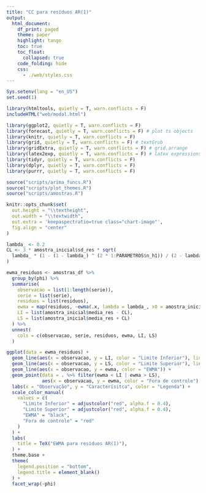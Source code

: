 ```yaml
---
title: "CC para resíduos AR(1)"
output:
  html_document:
    df_print: paged
    theme: paper
    highlight: tango
    toc: true
    toc_float:
      collapsed: true
    code_folding: hide
    css:
      - ./web/styles.css
---
```


```r
Sys.setenv(lang = "en_US")
set.seed(1)
```


```r
library(htmltools, quietly = T, warn.conflicts = F)
includeHTML("web/modal.html")
```


```r
library(ggplot2, quietly = T, warn.conflicts = F)
library(forecast, quietly = T, warn.conflicts = F) # plot ts objects
library(knitr, quietly = T, warn.conflicts = F)
library(grid, quietly = T, warn.conflicts = F) # textGrob
library(gridExtra, quietly = T, warn.conflicts = F) # grid.arrange
library(latex2exp, quietly = T, warn.conflicts = F) # latex expressions
library(tidyr, quietly = T, warn.conflicts = F)
library(dplyr, quietly = T, warn.conflicts = F)
library(purrr, quietly = T, warn.conflicts = F)

source("scripts/arima_funcs.R")
source("scripts/plot_themes.R")
source("scripts/amostras.R")
```

```r
knitr::opts_chunk$set(
  out.height = "\\textheight",
  out.width = "\\textwidth",
  out.extra = 'keepaspectratio=true class="chart-image"',
  fig.align = "center"
)

```


```r
lambda_ <- 0.2
CL <- 3 * amostra_inicial$sd_res * sqrt(
  lambda_ * (1 - (1 - lambda_) ^ (2 * 1:PARAMETROS$n_h1)) / (2 - lambda_)
)

ewma_residuos <- amostras_df %>%
  group_by(phi) %>%
  summarise(
    observacao = list(1:length(serie)),
    serie = list(serie),
    residuos = list(residuos),
    ewma = map(residuos, ~ewma(.x, lambda = lambda_, x0 = amostra_inicial$xn)),
    LI = list(amostra_inicial$media_res - CL),
    LS = list(amostra_inicial$media_res + CL)
  ) %>%
  unnest(
    cols = c(observacao, serie, residuos, ewma, LI, LS)
  )
```

```r
ggplot(data = ewma_residuos) +
  geom_line(aes(x = observacao, y = LI, color = "Limite Inferior"), linetype = "dashed") +
  geom_line(aes(x = observacao, y = LS, color = "Limite Superior"), linetype = "dashed") +
  geom_line(aes(x = observacao, y = ewma, color = "EWMA")) +
  geom_point(data = . %>% filter(ewma < LI | ewma > LS),
             aes(x = observacao, y = ewma, color = "Fora de controle"), size = 2) +
  labs(x = "Observação", y = "Caracterísitca", color = "Legenda") +
  scale_color_manual(
    values = c(
      "Limite Inferior" = adjustcolor("red", alpha.f = 0.4),
      "Limite Superior" = adjustcolor("red", alpha.f = 0.4),
      "EWMA" = "black",
      "Fora de controle" = "red"
    )
  ) +
  labs(
    title = TeX("EWMA para resíduos AR(1)"),
  ) +
  theme.base +
  theme(
    legend.position = "bottom",
    legend.title = element_blank()
  ) +
  facet_wrap(~phi)
```

